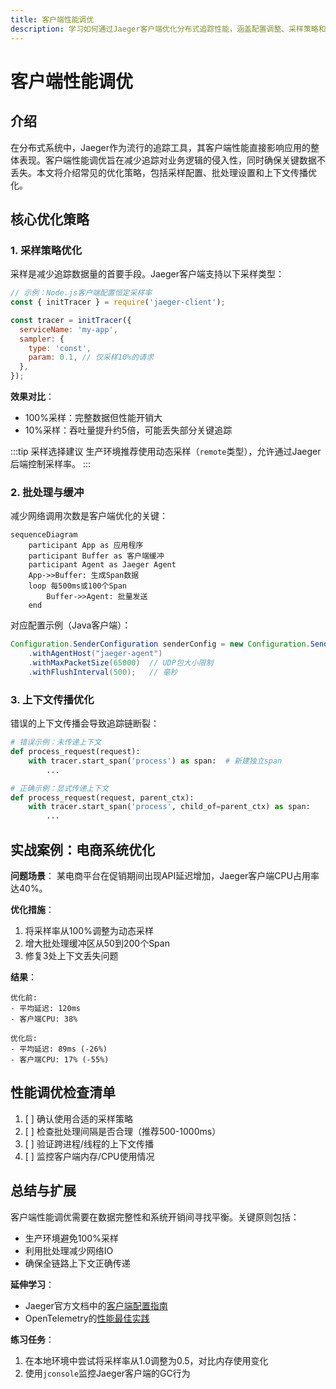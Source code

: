 ```yaml
---
title: 客户端性能调优
description: 学习如何通过Jaeger客户端优化分布式追踪性能，涵盖配置调整、采样策略和最佳实践。
---
```


# 客户端性能调优

## 介绍

在分布式系统中，Jaeger作为流行的追踪工具，其客户端性能直接影响应用的整体表现。客户端性能调优旨在减少追踪对业务逻辑的侵入性，同时确保关键数据不丢失。本文将介绍常见的优化策略，包括采样配置、批处理设置和上下文传播优化。

## 核心优化策略

### 1. 采样策略优化

采样是减少追踪数据量的首要手段。Jaeger客户端支持以下采样类型：

```javascript
// 示例：Node.js客户端配置恒定采样率
const { initTracer } = require('jaeger-client');

const tracer = initTracer({
  serviceName: 'my-app',
  sampler: {
    type: 'const',
    param: 0.1, // 仅采样10%的请求
  },
});
```

**效果对比**：
- 100%采样：完整数据但性能开销大
- 10%采样：吞吐量提升约5倍，可能丢失部分关键追踪

:::tip 采样选择建议
生产环境推荐使用动态采样（`remote`类型），允许通过Jaeger后端控制采样率。
:::

### 2. 批处理与缓冲

减少网络调用次数是客户端优化的关键：

```mermaid
sequenceDiagram
    participant App as 应用程序
    participant Buffer as 客户端缓冲
    participant Agent as Jaeger Agent
    App->>Buffer: 生成Span数据
    loop 每500ms或100个Span
        Buffer->>Agent: 批量发送
    end
```

对应配置示例（Java客户端）：
```java
Configuration.SenderConfiguration senderConfig = new Configuration.SenderConfiguration()
    .withAgentHost("jaeger-agent")
    .withMaxPacketSize(65000)  // UDP包大小限制
    .withFlushInterval(500);   // 毫秒
```

### 3. 上下文传播优化

错误的上下文传播会导致追踪链断裂：

```python
# 错误示例：未传递上下文
def process_request(request):
    with tracer.start_span('process') as span:  # 新建独立span
        ...

# 正确示例：显式传递上下文
def process_request(request, parent_ctx):
    with tracer.start_span('process', child_of=parent_ctx) as span:
        ...
```

## 实战案例：电商系统优化

**问题场景**：
某电商平台在促销期间出现API延迟增加，Jaeger客户端CPU占用率达40%。

**优化措施**：
1. 将采样率从100%调整为动态采样
2. 增大批处理缓冲区从50到200个Span
3. 修复3处上下文丢失问题

**结果**：
```plaintext
优化前:
- 平均延迟: 120ms
- 客户端CPU: 38%

优化后:
- 平均延迟: 89ms (-26%)
- 客户端CPU: 17% (-55%)
```

## 性能调优检查清单

1. [ ] 确认使用合适的采样策略
2. [ ] 检查批处理间隔是否合理（推荐500-1000ms）
3. [ ] 验证跨进程/线程的上下文传播
4. [ ] 监控客户端内存/CPU使用情况

## 总结与扩展

客户端性能调优需要在数据完整性和系统开销间寻找平衡。关键原则包括：
- 生产环境避免100%采样
- 利用批处理减少网络IO
- 确保全链路上下文正确传递

**延伸学习**：
- Jaeger官方文档中的[客户端配置指南](https://www.jaegertracing.io/docs/latest/client-features/)
- OpenTelemetry的[性能最佳实践](https://opentelemetry.io/docs/concepts/performance-tuning/)

**练习任务**：
1. 在本地环境中尝试将采样率从1.0调整为0.5，对比内存使用变化
2. 使用`jconsole`监控Jaeger客户端的GC行为